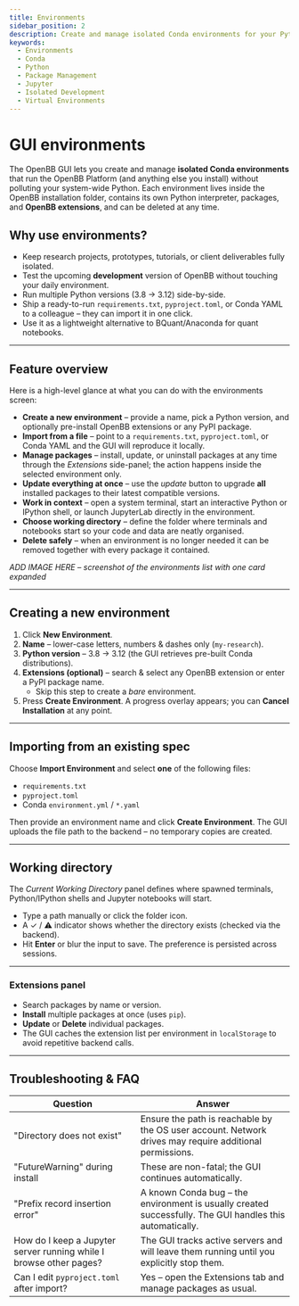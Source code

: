 ```yaml
---
title: Environments
sidebar_position: 2
description: Create and manage isolated Conda environments for your Python projects. Install packages, manage dependencies, and launch development tools like JupyterLab, all from the OpenBB GUI.
keywords:
  - Environments
  - Conda
  - Python
  - Package Management
  - Jupyter
  - Isolated Development
  - Virtual Environments
---
```



<HeadTitle title="GUI Environments | OpenBB Platform Docs" />

# GUI environments

The OpenBB GUI lets you create and manage **isolated Conda environments** that run the OpenBB Platform (and anything else you install) without polluting your system-wide Python. Each environment lives inside the OpenBB installation folder, contains its own Python interpreter, packages, and **OpenBB extensions**, and can be deleted at any time.

## Why use environments?

* Keep research projects, prototypes, tutorials, or client deliverables fully isolated.
* Test the upcoming **development** version of OpenBB without touching your daily environment.
* Run multiple Python versions (3.8 → 3.12) side-by-side.
* Ship a ready-to-run `requirements.txt`, `pyproject.toml`, or Conda YAML to a colleague – they can import it in one click.
* Use it as a lightweight alternative to BQuant/Anaconda for quant notebooks.

---

## Feature overview

Here is a high-level glance at what you can do with the environments screen:

* **Create a new environment** – provide a name, pick a Python version, and optionally pre-install OpenBB extensions or any PyPI package.
* **Import from a file** – point to a `requirements.txt`, `pyproject.toml`, or Conda YAML and the GUI will reproduce it locally.
* **Manage packages** – install, update, or uninstall packages at any time through the *Extensions* side-panel; the action happens inside the selected environment only.
* **Update everything at once** – use the *update* button to upgrade **all** installed packages to their latest compatible versions.
* **Work in context** – open a system terminal, start an interactive Python or IPython shell, or launch JupyterLab directly in the environment.
* **Choose working directory** – define the folder where terminals and notebooks start so your code and data are neatly organised.
* **Delete safely** – when an environment is no longer needed it can be removed together with every package it contained.

*ADD IMAGE HERE – screenshot of the environments list with one card expanded*

---

## Creating a new environment

1. Click **New Environment**.
2. **Name** – lower-case letters, numbers & dashes only (`my-research`).
3. **Python version** – 3.8 → 3.12 (the GUI retrieves pre-built Conda distributions).
4. **Extensions (optional)** – search & select any OpenBB extension or enter a PyPI package name.
   * Skip this step to create a *bare* environment.
5. Press **Create Environment**. A progress overlay appears; you can **Cancel Installation** at any point.

---

## Importing from an existing spec

Choose **Import Environment** and select **one** of the following files:

* `requirements.txt`
* `pyproject.toml`
* Conda `environment.yml` / `*.yaml`

Then provide an environment name and click **Create Environment**. The GUI uploads the file path to the backend – no temporary copies are created.

---

## Working directory

The *Current Working Directory* panel defines where spawned terminals, Python/IPython shells and Jupyter notebooks will start.

* Type a path manually or click the folder icon.
* A ✓ / ⚠️ indicator shows whether the directory exists (checked via the backend).
* Hit **Enter** or blur the input to save. The preference is persisted across sessions.

---

### Extensions panel

* Search packages by name or version.
* **Install** multiple packages at once (uses `pip`).
* **Update** or **Delete** individual packages.
* The GUI caches the extension list per environment in `localStorage` to avoid repetitive backend calls.

---

## Troubleshooting & FAQ

| Question | Answer |
| --- | --- |
| "Directory does not exist" | Ensure the path is reachable by the OS user account. Network drives may require additional permissions. |
| "FutureWarning" during install | These are non-fatal; the GUI continues automatically. |
| "Prefix record insertion error" | A known Conda bug – the environment is usually created successfully. The GUI handles this automatically. |
| How do I keep a Jupyter server running while I browse other pages? | The GUI tracks active servers and will leave them running until you explicitly stop them. |
| Can I edit `pyproject.toml` after import? | Yes – open the Extensions tab and manage packages as usual. |
